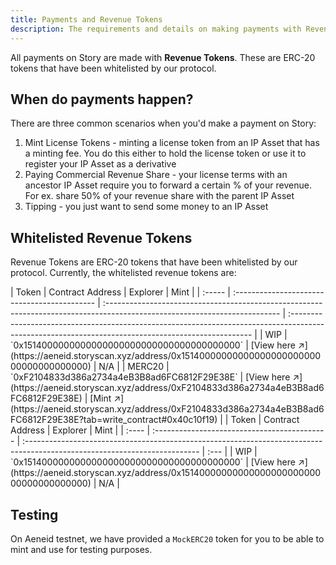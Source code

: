 ```yaml
---
title: Payments and Revenue Tokens
description: The requirements and details on making payments with Revenue Tokens on Story
---
```


All payments on Story are made with **Revenue Tokens**. These are ERC-20 tokens that have been whitelisted by our protocol.

## When do payments happen?

There are three common scenarios when you'd make a payment on Story:

1. Mint License Tokens - minting a license token from an IP Asset that has a minting fee. You do this either to hold the license token or use it to register your IP Asset as a derivative
2. Paying Commercial Revenue Share - your license terms with an ancestor IP Asset require you to forward a certain % of your revenue. For ex. share 50% of your revenue share with the parent IP Asset
3. Tipping - you just want to send some money to an IP Asset

## Whitelisted Revenue Tokens

Revenue Tokens are ERC-20 tokens that have been whitelisted by our protocol. Currently, the whitelisted revenue tokens are:

<Tabs>
  <Tab title="Aeneid Testnet">
    | Token  | Contract Address                             | Explorer                                                                                                                   | Mint                                                                                                                                                |
    | :----- | :------------------------------------------- | :------------------------------------------------------------------------------------------------------------------------- | :-------------------------------------------------------------------------------------------------------------------------------------------------- |
    | WIP    | `0x1514000000000000000000000000000000000000` | [View here ↗️](https://aeneid.storyscan.xyz/address/0x1514000000000000000000000000000000000000) | N/A                                                                                                                                                 |
    | MERC20 | `0xF2104833d386a2734a4eB3B8ad6FC6812F29E38E` | [View here ↗️](https://aeneid.storyscan.xyz/address/0xF2104833d386a2734a4eB3B8ad6FC6812F29E38E) | [Mint ↗️](https://aeneid.storyscan.xyz/address/0xF2104833d386a2734a4eB3B8ad6FC6812F29E38E?tab=write_contract#0x40c10f19) |
  </Tab>

  <Tab title="Mainnet">
    | Token | Contract Address                             | Explorer                                                                                                                   | Mint |
    | :---- | :------------------------------------------- | :------------------------------------------------------------------------------------------------------------------------- | :--- |
    | WIP   | `0x1514000000000000000000000000000000000000` | [View here ↗️](https://aeneid.storyscan.xyz/address/0x1514000000000000000000000000000000000000) | N/A  |
  </Tab>
</Tabs>

## Testing

On Aeneid testnet, we have provided a `MockERC20` token for you to be able to mint and use for testing purposes.
